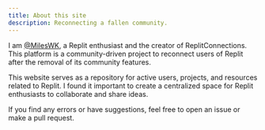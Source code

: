 ```yaml
---
title: About this site
description: Reconnecting a fallen community.
---
```



<ImageZoom
  alt="banner"
  src={BannerImage}
  className="!my-0 rounded-xl bg-fd-background"
  priority
/>

I am [@MilesWK](https://github.com/MilesWK), a Replit enthusiast and the creator of ReplitConnections. This platform is a community-driven project to reconnect users of Replit after the removal of its community features.

This website serves as a repository for active users, projects, and resources related to Replit. I found it important to create a centralized space for Replit enthusiasts to collaborate and share ideas.

If you find any errors or have suggestions, feel free to open an issue or make a pull request.
